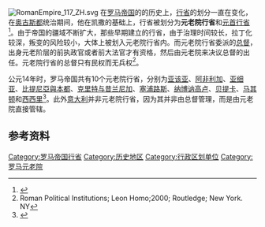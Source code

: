 [[File:RomanEmpire_117_ZH.svg|thumb]]
在[[罗马帝国|罗马帝国]]的的历史上，[[罗马帝国行省|行省]]的划分一直在变化，在[[奥古斯都|奥古斯都]]统治期间，他在凯撒的基础上，行省被划分为'''元老院行省'''和[[元首行省|元首行省]]<ref>{{cite book|url=https://books.google.com.hk/books?id=ukdIDAAAQBAJ&pg=PT222&lpg=PT222&dq=元首行省&source=bl&ots=70pjhEjwix&sig=gWuaewxZxNSO6Q_RgWU5NolWlD4&hl=zh-CN&sa=X&redir_esc=y&sourceid=cndr#v=onepage&q=元首行省&f=false|title=历史第一人|author=刘国生|publisher=元華文創|date=2016-01-01|access-date=2019-01-09|archive-date=2022-05-24|archive-url=https://web.archive.org/web/20220524204925/https://books.google.com.hk/books?id=ukdIDAAAQBAJ&pg=PT222&lpg=PT222&dq=%E5%85%83%E9%A6%96%E8%A1%8C%E7%9C%81&source=bl&ots=70pjhEjwix&sig=gWuaewxZxNSO6Q_RgWU5NolWlD4&hl=zh-CN&sa=X&redir_esc=y&sourceid=cndr#v=onepage&q=元首行省&f=false}}</ref>。由于帝国的疆域不断扩大，那些早期建立的行省，由于治理时间较长，拉丁化较深，叛变的风险较小，大体上被划入元老院行省内。而元老院行省委派的[[总督|总督]]，出身元老阶层的前执政官或者前大法官才有资格，然后由元老院来决议总督的出任。元老院行省的总督只有民权而无兵权<ref>Roman Political Institutions; Leon Homo;2000; Routledge; New York. NY</ref>。

公元14年时，罗马帝国共有10个元老院行省，分别为[[亚该亚_(罗马行省)|亚该亚]]、[[阿非利加_(羅馬行省)|阿非利加]]、[[亚细亚_(罗马行省)|亚细亚]]、[[比提尼亞與本都|比提尼亞與本都]]、[[克里特与昔兰尼加|克里特与昔兰尼加]]、[[塞浦路斯_(罗马行省)|塞浦路斯]]、[[纳博讷高卢|纳博讷高卢]]、[[贝提卡|贝提卡]]、[[马其顿行省|马其顿]]和[[西西里_(羅馬行省)|西西里]]<ref>{{cite book|author=Strabo|title=book 17.3.25}}</ref>。此外[[義大利_(羅馬帝國)|意大利]]并非元老院行省，因为其并非由总督管理，而是由元老院直接管辖。

==参考资料==
{{reflist}}

[[Category:罗马帝国行省|Category:罗马帝国行省]]
[[Category:历史地区|Category:历史地区]]
[[Category:行政区划单位|Category:行政区划单位]]
[[Category:罗马元老院|Category:罗马元老院]]